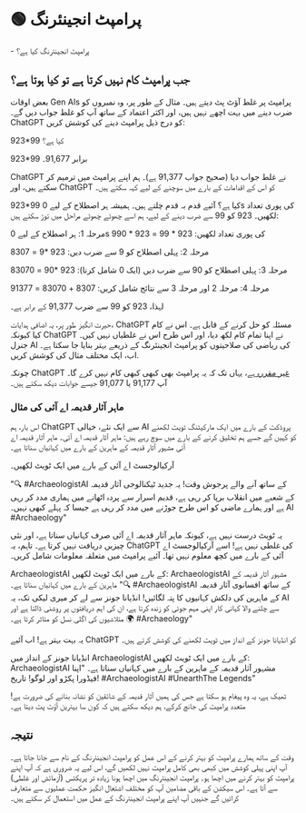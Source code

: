 
# 🟢 پرامپٹ انجینئرنگ

<Takeaways>- پرامپٹ انجینئرنگ کیا ہے؟</Takeaways>

## جب پرامپٹ کام نہیں کرتا ہے تو کیا ہوتا ہے؟

بعض اوقات Gen AIs پرامپٹ پر غلط آؤٹ پٹ دیتے ہیں۔ مثال کے طور پر، وہ نمبروں کو ضرب دینے میں بہت اچھے نہیں ہیں، اور اکثر اعتماد کے ساتھ آپ کو غلط جواب دیں گے۔ ChatGPT کو درج ذیل پرامپٹ دینے کی کوشش کریں:

<AIInput>923*99 کیا ہے؟</AIInput>

<AIOutput>923*99 برابر 91,677۔</AIOutput>

ChatGPT نے غلط جواب دیا (صحیح جواب 91,377 ہے)۔ ہم اپنے پرامپٹ میں ترمیم کر سکتے ہیں، اور ChatGPT کو اس کے اقدامات کے بارے میں سوچنے کے لیے کہہ سکتے ہیں۔

<AIInput>
923*99 کیا ہے؟ آئیے قدم بہ قدم چلتے ہیں۔ ہمیشہ ہر اصطلاح کے لیے 0s کی پوری تعداد لکھیں۔
</AIInput>
<AIOutput>
923 کو 99 سے ضرب دینے کے لیے، ہم اسے چھوٹے چھوٹے مراحل میں توڑ سکتے ہیں:

مرحلہ 1: ہر اصطلاح کے لیے 0s کی پوری تعداد لکھیں:
923 \* 99 = 923 \* 990

مرحلہ 2: پہلی اصطلاح کو 9 سے ضرب دیں:
923 \*9 = 8307

مرحلہ 3: پہلی اصطلاح کو 90 سے ضرب دیں (ایک 0 شامل کرنا):
923 \*90 = 83070

مرحلہ 4: مرحلہ 2 اور مرحلہ 3 سے نتائج شامل کریں:
8307 + 83070 = 91377

لہذا، 923 کو 99 سے ضرب 91,377 کے برابر ہے۔

</AIOutput>

حیرت انگیز طور پر، یہ اضافی ہدایات، ChatGPT مسئلہ کو حل کرنے کے قابل ہے۔ اس نے کام کیا کیونکہ ChatGPT نے اپنا تمام کام لکھ دیا، اور اس طرح اس نے غلطیاں نہیں کیں۔ جنرل AI کی ریاضی کی صلاحیتوں کو پرامپٹ انجینئرنگ کے ذریعے بہتر بنایا جا سکتا ہے۔ اب، ایک مختلف مثال کی کوشش کریں.

<Caution>
  چونکہ ChatGPT
  <a href="https://learnprompting.org/docs/basics/configuration_hyperparameters">
    غیر مقررہ
  </a>
  ہے، یہاں تک کہ یہ پرامپٹ بھی کبھی کبھی کام نہیں کرے گا۔ آپ 91,177 یا 91,077
  جیسے جوابات دیکھ سکتے ہیں۔
</Caution>

### ماہر آثار قدیمہ اے آئی کی مثال

اس بار، ہم ChatGPT سے ایک نئے، خیالی AI پروڈکٹ کے بارے میں ایک مارکیٹنگ ٹویٹ لکھنے کو کہیں گے جسے ہم تخلیق کرنے کے بارے میں سوچ رہے ہیں: ماہر آثار قدیمہ اے آئی۔ ماہر آثار قدیمہ اے آئی مشہور آثار قدیمہ کے ماہرین کے بارے میں کہانیاں سناتا ہے۔

<AIInput>آرکیالوجسٹ اے آئی کے بارے میں ایک ٹویٹ لکھیں۔</AIInput>

<AIOutput>
  "🔍 #ArchaeologistAI کے ساتھ آنے والے پرجوش وقت! یہ جدید ٹیکنالوجی آثار قدیمہ
  کے شعبے میں انقلاب برپا کر رہی ہے، قدیم اسرار سے پردہ اٹھانے میں ہماری مدد کر
  رہی ہے اور ہمارے ماضی کو اس طرح جوڑنے میں مدد کر رہی ہے جیسا کہ پہلے کبھی
  نہیں۔ AI #Archaeology"
</AIOutput>

یہ ٹویٹ درست نہیں ہے، کیونکہ ماہر آثار قدیمہ اے آئی صرف کہانیاں سناتا ہے، اور نئی چیزیں دریافت نہیں کرتا ہے۔ تاہم، یہ ChatGPT کی غلطی نہیں ہے! اسے آرکیالوجسٹ اے آئی کے بارے میں کچھ معلوم نہیں تھا۔ آئیے پرامپٹ میں متعلقہ معلومات شامل کریں۔

<AIInput>
  ArchaeologistAI کے بارے میں ایک ٹویٹ لکھیں: ArchaeologistAI مشہور آثار قدیمہ
  کے ماہرین کے بارے میں کہانیاں سناتا ہے۔
</AIInput>

<AIOutput>
  "🔍 #ArchaeologistAI کے ساتھ افسانوی آثار قدیمہ کے ماہرین کی دلکش کہانیوں کا
  پتہ لگائیں! انڈیانا جونز سے لے کر میری لیکی تک، یہ AI سے چلنے والا کہانی کار
  اپنی مہم جوئی کو زندہ کرتا ہے، ان کی اہم دریافتوں پر روشنی ڈالتا ہے اور
  متلاشیوں کی اگلی نسل کو متاثر کرتا ہے۔ 🌍 #Archaeology"
</AIOutput>

یہ بہت بہتر ہے! اب آئیے ChatGPT کو انڈیانا جونز کے انداز میں ٹویٹ لکھنے کی کوشش کرتے ہیں۔

<AIInput>
  انڈیانا جونز کے انداز میں ArchaeologistAI کے بارے میں ایک ٹویٹ لکھیں:
  ArchaeologistAI مشہور آثار قدیمہ کے ماہرین کے بارے میں کہانیاں سناتا ہے۔
</AIInput>

<AIOutput>
  "اپنا فیڈورا پکڑو اور لوگو! تاریخ! #ArchaeologistAI #UnearthThe Legends"
</AIOutput>

ٹھیک ہے، یہ وہ پیغام ہو سکتا ہے جس کی ہمیں آثار قدیمہ کے شائقین کو نشانہ بنانے کی ضرورت ہے! متعدد پرامپٹ کی جانچ کرکے، ہم دیکھ سکتے ہیں کہ کون سا بہترین آؤٹ پٹ دیتا ہے۔

## نتیجہ

وقت کے ساتھ ہمارے پرامپٹ کو بہتر کرنے کے اس عمل کو پرامپٹ انجینئرنگ کے نام سے جانا جاتا ہے۔ آپ اپنی پہلی کوشش میں کبھی بھی کامل پرامپٹ نہیں لکھیں گے، اس لیے یہ ضروری ہے کہ آپ اپنے پرامپٹ کو بہتر کرنے میں اچھا ہو۔ پرامپٹ انجینئرنگ میں اچھا ہونا زیادہ تر پریکٹس (آزمائش اور غلطی) سے آتا ہے۔ اس سیکشن کے باقی مضامین آپ کو مختلف اشتعال انگیز حکمت عملیوں سے متعارف کرائیں گے جنہیں آپ اپنے پرامپٹ انجینئرنگ کے عمل میں استعمال کر سکتے ہیں۔
